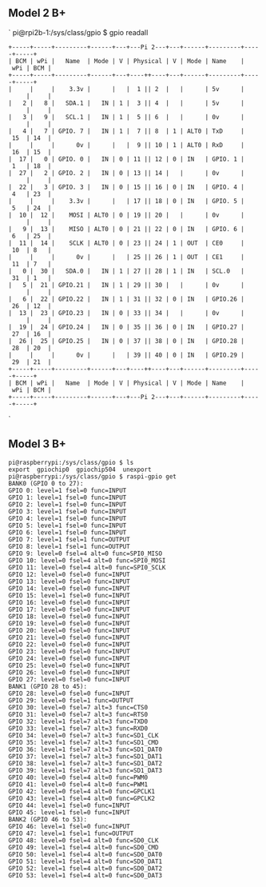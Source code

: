 == Model 2 B+ ==
`
pi@rpi2b-1:/sys/class/gpio $ gpio readall
 +-----+-----+---------+------+---+---Pi 2---+---+------+---------+-----+-----+
 | BCM | wPi |   Name  | Mode | V | Physical | V | Mode | Name    | wPi | BCM |
 +-----+-----+---------+------+---+----++----+---+------+---------+-----+-----+
 |     |     |    3.3v |      |   |  1 || 2  |   |      | 5v      |     |     |
 |   2 |   8 |   SDA.1 |   IN | 1 |  3 || 4  |   |      | 5v      |     |     |
 |   3 |   9 |   SCL.1 |   IN | 1 |  5 || 6  |   |      | 0v      |     |     |
 |   4 |   7 | GPIO. 7 |   IN | 1 |  7 || 8  | 1 | ALT0 | TxD     | 15  | 14  |
 |     |     |      0v |      |   |  9 || 10 | 1 | ALT0 | RxD     | 16  | 15  |
 |  17 |   0 | GPIO. 0 |   IN | 0 | 11 || 12 | 0 | IN   | GPIO. 1 | 1   | 18  |
 |  27 |   2 | GPIO. 2 |   IN | 0 | 13 || 14 |   |      | 0v      |     |     |
 |  22 |   3 | GPIO. 3 |   IN | 0 | 15 || 16 | 0 | IN   | GPIO. 4 | 4   | 23  |
 |     |     |    3.3v |      |   | 17 || 18 | 0 | IN   | GPIO. 5 | 5   | 24  |
 |  10 |  12 |    MOSI | ALT0 | 0 | 19 || 20 |   |      | 0v      |     |     |
 |   9 |  13 |    MISO | ALT0 | 0 | 21 || 22 | 0 | IN   | GPIO. 6 | 6   | 25  |
 |  11 |  14 |    SCLK | ALT0 | 0 | 23 || 24 | 1 | OUT  | CE0     | 10  | 8   |
 |     |     |      0v |      |   | 25 || 26 | 1 | OUT  | CE1     | 11  | 7   |
 |   0 |  30 |   SDA.0 |   IN | 1 | 27 || 28 | 1 | IN   | SCL.0   | 31  | 1   |
 |   5 |  21 | GPIO.21 |   IN | 1 | 29 || 30 |   |      | 0v      |     |     |
 |   6 |  22 | GPIO.22 |   IN | 1 | 31 || 32 | 0 | IN   | GPIO.26 | 26  | 12  |
 |  13 |  23 | GPIO.23 |   IN | 0 | 33 || 34 |   |      | 0v      |     |     |
 |  19 |  24 | GPIO.24 |   IN | 0 | 35 || 36 | 0 | IN   | GPIO.27 | 27  | 16  |
 |  26 |  25 | GPIO.25 |   IN | 0 | 37 || 38 | 0 | IN   | GPIO.28 | 28  | 20  |
 |     |     |      0v |      |   | 39 || 40 | 0 | IN   | GPIO.29 | 29  | 21  |
 +-----+-----+---------+------+---+----++----+---+------+---------+-----+-----+
 | BCM | wPi |   Name  | Mode | V | Physical | V | Mode | Name    | wPi | BCM |
 +-----+-----+---------+------+---+---Pi 2---+---+------+---------+-----+-----+
`
== Model 3 B+ ==
<pre>
pi@raspberrypi:/sys/class/gpio $ ls
export  gpiochip0  gpiochip504  unexport
pi@raspberrypi:/sys/class/gpio $ raspi-gpio get
BANK0 (GPIO 0 to 27):
GPIO 0: level=1 fsel=0 func=INPUT
GPIO 1: level=1 fsel=0 func=INPUT
GPIO 2: level=1 fsel=0 func=INPUT
GPIO 3: level=1 fsel=0 func=INPUT
GPIO 4: level=1 fsel=0 func=INPUT
GPIO 5: level=1 fsel=0 func=INPUT
GPIO 6: level=1 fsel=0 func=INPUT
GPIO 7: level=1 fsel=1 func=OUTPUT
GPIO 8: level=1 fsel=1 func=OUTPUT
GPIO 9: level=0 fsel=4 alt=0 func=SPI0_MISO
GPIO 10: level=0 fsel=4 alt=0 func=SPI0_MOSI
GPIO 11: level=0 fsel=4 alt=0 func=SPI0_SCLK
GPIO 12: level=0 fsel=0 func=INPUT
GPIO 13: level=0 fsel=0 func=INPUT
GPIO 14: level=0 fsel=0 func=INPUT
GPIO 15: level=1 fsel=0 func=INPUT
GPIO 16: level=0 fsel=0 func=INPUT
GPIO 17: level=0 fsel=0 func=INPUT
GPIO 18: level=0 fsel=0 func=INPUT
GPIO 19: level=0 fsel=0 func=INPUT
GPIO 20: level=0 fsel=0 func=INPUT
GPIO 21: level=0 fsel=0 func=INPUT
GPIO 22: level=0 fsel=0 func=INPUT
GPIO 23: level=0 fsel=0 func=INPUT
GPIO 24: level=0 fsel=0 func=INPUT
GPIO 25: level=0 fsel=0 func=INPUT
GPIO 26: level=0 fsel=0 func=INPUT
GPIO 27: level=0 fsel=0 func=INPUT
BANK1 (GPIO 28 to 45):
GPIO 28: level=0 fsel=0 func=INPUT
GPIO 29: level=0 fsel=1 func=OUTPUT
GPIO 30: level=0 fsel=7 alt=3 func=CTS0
GPIO 31: level=0 fsel=7 alt=3 func=RTS0
GPIO 32: level=1 fsel=7 alt=3 func=TXD0
GPIO 33: level=1 fsel=7 alt=3 func=RXD0
GPIO 34: level=0 fsel=7 alt=3 func=SD1_CLK
GPIO 35: level=1 fsel=7 alt=3 func=SD1_CMD
GPIO 36: level=1 fsel=7 alt=3 func=SD1_DAT0
GPIO 37: level=1 fsel=7 alt=3 func=SD1_DAT1
GPIO 38: level=1 fsel=7 alt=3 func=SD1_DAT2
GPIO 39: level=1 fsel=7 alt=3 func=SD1_DAT3
GPIO 40: level=0 fsel=4 alt=0 func=PWM0
GPIO 41: level=0 fsel=4 alt=0 func=PWM1
GPIO 42: level=0 fsel=4 alt=0 func=GPCLK1
GPIO 43: level=1 fsel=4 alt=0 func=GPCLK2
GPIO 44: level=1 fsel=0 func=INPUT
GPIO 45: level=1 fsel=0 func=INPUT
BANK2 (GPIO 46 to 53):
GPIO 46: level=1 fsel=0 func=INPUT
GPIO 47: level=1 fsel=1 func=OUTPUT
GPIO 48: level=0 fsel=4 alt=0 func=SD0_CLK
GPIO 49: level=1 fsel=4 alt=0 func=SD0_CMD
GPIO 50: level=1 fsel=4 alt=0 func=SD0_DAT0
GPIO 51: level=1 fsel=4 alt=0 func=SD0_DAT1
GPIO 52: level=1 fsel=4 alt=0 func=SD0_DAT2
GPIO 53: level=1 fsel=4 alt=0 func=SD0_DAT3
</pre>